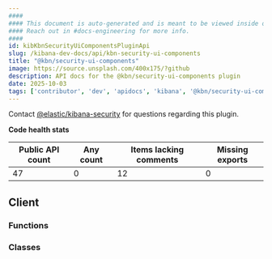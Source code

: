 ```yaml
---
####
#### This document is auto-generated and is meant to be viewed inside our experimental, new docs system.
#### Reach out in #docs-engineering for more info.
####
id: kibKbnSecurityUiComponentsPluginApi
slug: /kibana-dev-docs/api/kbn-security-ui-components
title: "@kbn/security-ui-components"
image: https://source.unsplash.com/400x175/?github
description: API docs for the @kbn/security-ui-components plugin
date: 2025-10-03
tags: ['contributor', 'dev', 'apidocs', 'kibana', '@kbn/security-ui-components']
---
```




Contact [@elastic/kibana-security](https://github.com/orgs/elastic/teams/kibana-security) for questions regarding this plugin.

**Code health stats**

| Public API count  | Any count | Items lacking comments | Missing exports |
|-------------------|-----------|------------------------|-----------------|
| 47 | 0 | 12 | 0 |

## Client

### Functions
<DocDefinitionList data={kbnSecurityUiComponentsObj.client.functions}/>

### Classes
<DocDefinitionList data={kbnSecurityUiComponentsObj.client.classes}/>

